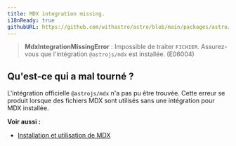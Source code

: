 ```yaml
---
title: MDX integration missing.
i18nReady: true
githubURL: https://github.com/withastro/astro/blob/main/packages/astro/src/core/errors/errors-data.ts
---
```


> **MdxIntegrationMissingError** : Impossible de traiter `FICHIER`. Assurez-vous que l'intégration `@astrojs/mdx` est installée. (E06004)

## Qu'est-ce qui a mal tourné ?

L'intégration officielle `@astrojs/mdx` n'a pas pu être trouvée. Cette erreur se produit lorsque des fichiers MDX sont utilisés sans une intégration pour MDX installée.

**Voir aussi :**

-  [Installation et utilisation de MDX](/fr/guides/integrations-guide/mdx/)

